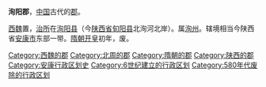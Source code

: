 '''洵阳郡'''，[[中国|中国]]古代的[[郡|郡]]。

[[西魏|西魏]]置，[[治所|治所]]在[[洵阳县|洵阳县]]（今[[陕西省|陕西省]][[旬阳县|旬阳县]]北洵河北岸）。属[[洵州|洵州]]。辖境相当今陕西省[[安康市|安康市]]东部一带。[[隋朝|隋朝]][[开皇|开皇]]初年，废。 

{{陕西行政区划小作品}}
[[Category:西魏的郡|Category:西魏的郡]]
[[Category:北周的郡|Category:北周的郡]]
[[Category:隋朝的郡|Category:隋朝的郡]]
[[Category:陕西的郡|Category:陕西的郡]]
[[Category:安康行政区划史|Category:安康行政区划史]]
[[Category:6世纪建立的行政区划|Category:6世纪建立的行政区划]]
[[Category:580年代废除的行政区划|Category:580年代废除的行政区划]]